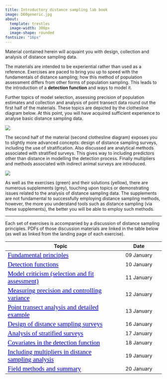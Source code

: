 ```yaml
---
title: Introductory distance sampling lab book
image: D60generic.jpg
about: 
  template: trestles
  image-width: 300px
  image-shape: rounded
fontsize: "16px"
---
```



<style>

a:link {
  color: blue;
  font-family: verdana;
  font-size: 130%;
}
a:visited {
  color: red;
  font-family: verdana;
  font-size: 100%;
}

</style>

Material contained herein will acquaint you with design, collection and analysis of distance sampling data.

The materials are intended to be experiential rather than used as a reference. Exercises are paced to bring you up to speed with the fundamentals of distance sampling; how this method of population assessment differs from other forms of population sampling. This leads to the introduction of a **detection function** and ways to model it.

Further topics of model selection, assessing precision of population estimates and collection and analysis of point transect data round out the first half of the materials. These topics are depicted by the clothesline diagram below. At this point, you will have acquired sufficient experience to analyse basic distance sampling data.

::: column-body-outset
![](ericline%201.svg)
:::

The second half of the material (second clothesline diagram) exposes you to slightly more advanced concepts: design of distance sampling surveys, including the use of stratification. Also discussed are analytical methods associated with stratified surveys. This gives way to including predictors other than distance in modelling the detection process. Finally multipliers and methods associated with indirect animal surveys are introduced.

::: column-body-outset
![](wkshp-part2.svg)
:::

As well as the exercises (green) and their solutions (yellow), there are numerous supplements (grey), touching upon topics or demonstrating issues related to the analysis of distance sampling data. The supplements are not fundamental to successfully employing distance sampling methods, however, the more you understand tools such as distance sampling (via these supplements), the better you will be able to employ such methods.

------------------------------------------------------------------------

Each set of exercises is accompanied by a discussion of distance sampling principles. PDFs of those discussion materials are linked in the table below (as well as linked from the landing page of each exercise).

| Topic                                                                              |    Date    |
|---------------------------------------------------|:-------------------:|
| [Fundamental principles](/lectures/BlockA-22.pdf)                              | 09 January |
| [Detection functions](/lectures/BlockB-22.pdf)                                 | 10 January |
| [Model criticism (selection and fit assessment)](/lectures/BlockC-22.pdf)      | 11 January |
| [Measuring precision and controlling variance](/lectures/BlockD-22.pdf)        | 12 January |
| [Point transect analysis and detailed example](/lectures/BlockE-22.pdf)        | 13 January |
| [Design of distance sampling surveys](/lectures/BlockF-22.pdf)                 | 16 January |
| [Analysis of stratified surveys](/lectures/BlockG-22.pdf)                      | 17 January |
| [Covariates in the detection function](/lectures/BlockH-22.pdf)                | 18 January |
| [Including multipliers in distance sampling analysis](/lectures/BlockI-22.pdf) | 19 January |
| [Field methods and summary](/lectures/BlockJ-22.pdf)                           | 20 January |
